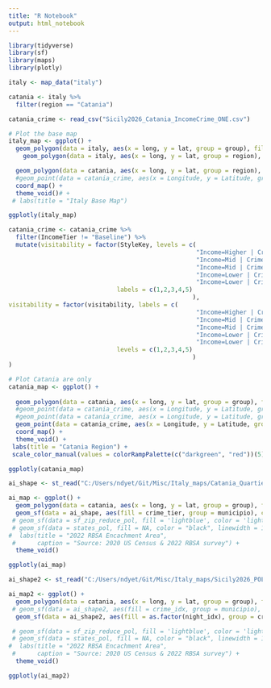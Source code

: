 ```yaml
---
title: "R Notebook"
output: html_notebook
---
```


```r
library(tidyverse)
library(sf)
library(maps)
library(plotly)
```


```r
italy <- map_data("italy")

catania <- italy %>% 
  filter(region == "Catania")

catania_crime <- read_csv("Sicily2026_Catania_IncomeCrime_ONE.csv")
```

```r
# Plot the base map
italy_map <- ggplot() +
  geom_polygon(data = italy, aes(x = long, y = lat, group = group), fill = "white", color = "lightgrey") + 
    geom_polygon(data = italy, aes(x = long, y = lat, group = region), fill = NA, color = NA) + 

  geom_polygon(data = catania, aes(x = long, y = lat, group = region), fill = "red", color = "red") +
  #geom_point(data = catania_crime, aes(x = Longitude, y = Latitude, group = CrimeTier, color = CrimeTier)) +
  coord_map() +
  theme_void()# +
 # labs(title = "Italy Base Map")

ggplotly(italy_map)
```

```r
catania_crime <- catania_crime %>% 
  filter(IncomeTier != "Baseline") %>% 
  mutate(visitability = factor(StyleKey, levels = c(
                                                    "Income=Higher | Crime=Lower", 
                                                    "Income=Mid | Crime=Lower",
                                                    "Income=Mid | Crime=Mid",
                                                    "Income=Lower | Crime=Mid",
                                                    "Income=Lower | Crime=Higher"),
                              labels = c(1,2,3,4,5)
                                                   ),
visitability = factor(visitability, labels = c(
                                                    "Income=Higher | Crime=Lower", 
                                                    "Income=Mid | Crime=Lower",
                                                    "Income=Mid | Crime=Mid",
                                                    "Income=Lower | Crime=Mid",
                                                    "Income=Lower | Crime=Higher"),
                              levels = c(1,2,3,4,5)
                                                   )
)
```



```r
# Plot Catania are only
catania_map <- ggplot() +
  
  geom_polygon(data = catania, aes(x = long, y = lat, group = group), fill = "white", color = "lightgrey") +
  #geom_point(data = catania_crime, aes(x = Longitude, y = Latitude, group = CrimeTier, color = CrimeTier)) +
  #geom_point(data = catania_crime, aes(x = Longitude, y = Latitude, group = IncomeTier, color = IncomeTier)) +
  geom_point(data = catania_crime, aes(x = Longitude, y = Latitude, group = Name, color = visitability)) +
  coord_map() +
  theme_void() +
 labs(title = "Catania Region") +
 scale_color_manual(values = colorRampPalette(c("darkgreen", "red"))(5)) 
```

```r
ggplotly(catania_map)
```

```r
ai_shape <- st_read("C:/Users/ndyet/Git/Misc/Italy_maps/Catania_Quartieri_IncomeCrime_POLY/Catania_Quartieri_IncomeCrime_POLY.shp")
```
```r
ai_map <- ggplot() +
  geom_polygon(data = catania, aes(x = long, y = lat, group = group), fill = "white", color = "lightgrey") +
  geom_sf(data = ai_shape, aes(fill = crime_tier, group = municipio), color = "grey") + # Counties
 # geom_sf(data = sf_zip_reduce_pol, fill = 'lightblue', color = 'lightblue') +#Surveyed zip codes
 # geom_sf(data = states_pol, fill = NA, color = "black", linewidth = 1) + # State Lines
#  labs(title = "2022 RBSA Encachment Area", 
 #      caption = "Source: 2020 US Census & 2022 RBSA survey") +
  theme_void() 
```

```r
ggplotly(ai_map)
```

```r
ai_shape2 <- st_read("C:/Users/ndyet/Git/Misc/Italy_maps/Sicily2026_POLYGONS/Sicily2026_POLYGONS.shp")

```
```r
ai_map2 <- ggplot() +
  geom_polygon(data = catania, aes(x = long, y = lat, group = group), fill = "white", color = "lightgrey") +
 # geom_sf(data = ai_shape2, aes(fill = crime_idx, group = municipio), color = "grey") + # Counties
  geom_sf(data = ai_shape2, aes(fill = as.factor(night_idx), group = crime_idx), color = "grey") + # Counties

 # geom_sf(data = sf_zip_reduce_pol, fill = 'lightblue', color = 'lightblue') +#Surveyed zip codes
 # geom_sf(data = states_pol, fill = NA, color = "black", linewidth = 1) + # State Lines
#  labs(title = "2022 RBSA Encachment Area", 
 #      caption = "Source: 2020 US Census & 2022 RBSA survey") +
  theme_void() 
```

```r
ggplotly(ai_map2)
```

